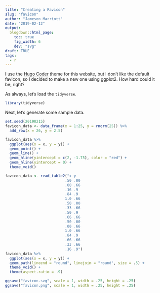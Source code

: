 ```yaml
---
title: "Creating a Favicon"
slug: "favicon"
author: "Jameson Marriott"
date: "2019-02-12"
output:
  blogdown::html_page:
    toc: true
    fig_width: 6
    dev: "svg"
draft: TRUE
tags:
  - r
---
```


I use the [Hugo Coder](https://github.com/luizdepra/hugo-coder) theme for this website, but I don't like the default favicon, so I decided to make a new one using ggplot2. How hard could it be, right? 

As always, let's load the `tidyverse`.

```r
library(tidyverse)
```

Next, let's generate some sample data. 

```r
set.seed(20190215)
favicon_data <- data_frame(x = 1:25, y = rnorm(25)) %>%
  add_row(x = 26, y = 2.5)

favicon_data %>%
  ggplot(aes(x = x, y = y)) +
  geom_point() +
  geom_line() +
  geom_hline(yintercept = c(2, -1.75), color = "red") +
  geom_hline(yintercept = 0) +
  theme_void()
```



```r
favicon_data <- read_table2("x y
                           .50 .00
                           .00 .66
                           .16 .9
                           .84 .9
                           1.0 .66
                           .50 .00
                           .33 .66
                           .50 .9
                           .66 .66
                           .50 .00
                           .00 .66
                           1.0 .66
                           .84 .9
                           .66 .66
                           .33 .66
                           .16 .9")
favicon_data %>%
  ggplot(aes(x = x, y = y)) +
  geom_path(lineend = "round", linejoin = "round", size = .5) +
  theme_void() +
  theme(aspect.ratio = .9)
```

```r
ggsave("favicon.svg", scale = 1, width = .25, height = .25)
ggsave("favicon.png", scale = 1, width = .25, height = .25)
```

